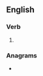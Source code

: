 ==English==

===Verb===
{{head|en|verb form}}

# {{en-third-person singular of|locate}}

===Anagrams===
* {{anagrams|en|a=acelost|Castelo|Lacoste|alecost|coletas|lactose|scatole|scotale|talcose|to scale|to-scale}}